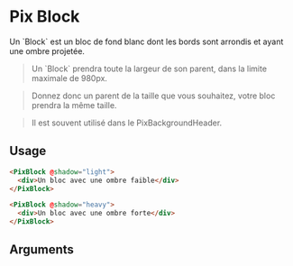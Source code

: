 
<Meta of={ComponentStories} />

# Pix Block

Un \`Block\` est un bloc de fond blanc dont les bords sont arrondis et ayant une ombre projetée.

> Un \`Block\` prendra toute la largeur de son parent, dans la limite maximale de 980px.

> Donnez donc un parent de la taille que vous souhaitez, votre bloc prendra la même taille.

> Il est souvent utilisé dans le PixBackgroundHeader.

  <Story of={ComponentStories.block} height={60} />

## Usage

```html
<PixBlock @shadow="light">
  <div>Un bloc avec une ombre faible</div>
</PixBlock>

<PixBlock @shadow="heavy">
  <div>Un bloc avec une ombre forte</div>
</PixBlock>
```

## Arguments

<ArgTypes of={ComponentStories} />
